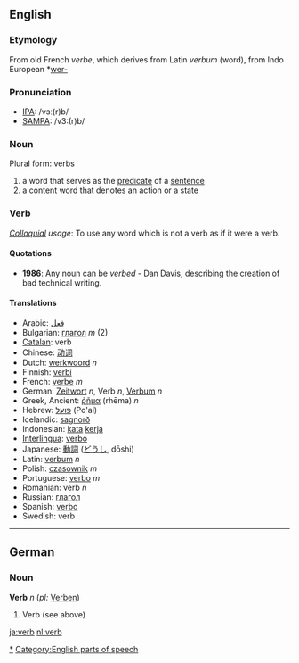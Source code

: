 ==English==

===Etymology===
From old French ''verbe'', which derives from Latin ''verbum'' (word), from Indo European *[[wer-]]

===Pronunciation===
*[[w:IPA|IPA]]: /vɜː(r)b/
*[[w:SAMPA|SAMPA]]: /v3:(r)b/

===Noun===
Plural form: verbs
# a word that serves as the [[predicate]] of a [[sentence]]
# a content word that denotes an action or a state

===Verb===
''[[Colloquial]] usage'': To use any word which is not a verb as if it were a verb.

====Quotations====
* '''1986''': Any noun can be ''verbed'' - Dan Davis, describing the creation of bad technical writing.

====Translations====
*Arabic: [[فعل]]
*Bulgarian: [[глагол]] ''m'' (2)
*[[Catalan]]: verb
*Chinese: [[动词]]
*Dutch: [[werkwoord]] ''n''
*Finnish: [[verbi]]
*French: [[verbe]] ''m''
*German: [[Zeitwort]] ''n'', Verb ''n'', [[Verbum]] ''n''
*Greek, Ancient: [[ῥῆμα]] (rhēma) ''n''
*Hebrew: [[פועל]] (Po'al)
*Icelandic: [[sagnorð]]
*Indonesian: [[kata]] [[kerja]]
*[[Interlingua]]: [[verbo]]
*Japanese: [[動詞]] ([[どうし]], dōshi)
*Latin: [[verbum]] ''n''
*Polish: [[czasownik]] ''m''
*Portuguese: [[verbo]] ''m''
*Romanian: verb ''n''
*Russian: [[глагол]]
*Spanish: [[verbo]]
*Swedish: verb

----

==German==
===Noun===
'''Verb''' ''n'' (''pl:'' [[Verben]])

# Verb (see above)

[[Category:English verbs|*]]
[[Category:English parts of speech]]
[[ja:verb]]
[[nl:verb]]